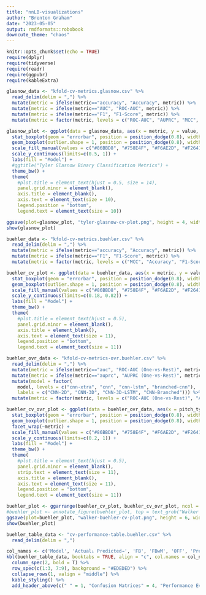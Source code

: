 ```yaml
---
title: "nnLB-visualizations"
author: "Brenton Graham"
date: "2023-05-05"
output: rmdformats::robobook
downcute_theme: "chaos"
---
```


```r
knitr::opts_chunk$set(echo = TRUE)
require(dplyr)
require(tidyverse)
require(readr)
require(ggpubr)
require(kableExtra)
```

```r
glasnow_data <- "kfold-cv-metrics.glasnow.csv" %>% 
  read_delim(delim = ",") %>%
  mutate(metric = ifelse(metric=="accuracy", "Accuracy", metric)) %>%
  mutate(metric = ifelse(metric=="AUC", "ROC-AUC", metric)) %>%
  mutate(metric = ifelse(metric=="F1", "F1-Score", metric)) %>%
  mutate(metric = factor(metric, levels = c("ROC-AUC", "AUPRC", "MCC", "Accuracy", "F1-Score")))

glasnow_plot <- ggplot(data = glasnow_data, aes(x = metric, y = value, fill = model)) +
  stat_boxplot(geom = "errorbar", position = position_dodge(0.8), width = 0.2) + 
  geom_boxplot(outlier.shape = 1, position = position_dodge(0.8), width = 0.7) + 
  scale_fill_manual(values = c("#86BBD8", "#758E4F", "#F6AE2D", "#F26419")) + 
  scale_y_continuous(limits=c(0.5, 1)) + 
  labs(fill = "Model") + 
  #ggtitle("Tyler Glasnow Binary Classification Metrics") +
  theme_bw() +
  theme(
    #plot.title = element_text(hjust = 0.5, size = 14),
    panel.grid.minor = element_blank(),
    axis.title = element_blank(),
    axis.text = element_text(size = 10),
    legend.position = "bottom",
    legend.text = element_text(size = 10))

ggsave(plot=glasnow_plot, "tyler-glasnow-cv-plot.png", height = 4, width = 8, dpi = 450)
show(glasnow_plot)
```

```r
buehler_data <- "kfold-cv-metrics.buehler.csv" %>% 
  read_delim(delim = ",") %>%
  mutate(metric = ifelse(metric=="accuracy", "Accuracy", metric)) %>%
  mutate(metric = ifelse(metric=="F1", "F1-Score", metric)) %>%
  mutate(metric = factor(metric, levels = c("MCC", "Accuracy", "F1-Score")))

buehler_cv_plot <- ggplot(data = buehler_data, aes(x = metric, y = value, fill = model)) +
  stat_boxplot(geom = "errorbar", position = position_dodge(0.8), width = 0.2) + 
  geom_boxplot(outlier.shape = 1, position = position_dodge(0.8), width = 0.7) + 
  scale_fill_manual(values = c("#86BBD8", "#758E4F", "#F6AE2D", "#F26419")) + 
  scale_y_continuous(limits=c(0.18, 0.82)) + 
  labs(fill = "Model") + 
  theme_bw() +
  theme(
    #plot.title = element_text(hjust = 0.5),
    panel.grid.minor = element_blank(),
    axis.title = element_blank(),
    axis.text = element_text(size = 11),
    legend.position = "bottom",
    legend.text = element_text(size = 11))

buehler_ovr_data <- "kfold-cv-metrics-ovr.buehler.csv" %>%
  read_delim(delim = ",") %>%
  mutate(metric = ifelse(metric=="auc", "ROC-AUC (One-vs-Rest)", metric)) %>%
  mutate(metric = ifelse(metric=="auprc", "AUPRC (One-vs-Rest)", metric)) %>%
  mutate(model = factor(
    model, levels = c("cnn-xtra", "cnn", "cnn-lstm", "branched-cnn"),
    labels = c("CNN-2D", "CNN-3D", "CNN-3D-LSTM", "CNN-Branched"))) %>%
  mutate(metric = factor(metric, levels = c("ROC-AUC (One-vs-Rest)", "AUPRC (One-vs-Rest)")))

buehler_cv_ovr_plot <- ggplot(data = buehler_ovr_data, aes(x = pitch_type, y = value, fill = model)) +
  stat_boxplot(geom = "errorbar", position = position_dodge(0.8), width = 0.2) + 
  geom_boxplot(outlier.shape = 1, position = position_dodge(0.8), width = 0.7) + 
  facet_wrap(~metric) +
  scale_fill_manual(values = c("#86BBD8", "#758E4F", "#F6AE2D", "#F26419")) +
  scale_y_continuous(limits=c(0.2, 1)) + 
  labs(fill = "Model") + 
  theme_bw() +
  theme(
    #plot.title = element_text(hjust = 0.5),
    panel.grid.minor = element_blank(),
    strip.text = element_text(size = 11),
    axis.title = element_blank(),
    axis.text = element_text(size = 11),
    legend.position = "bottom",
    legend.text = element_text(size = 11))

buehler_plot <- ggarrange(buehler_cv_plot, buehler_cv_ovr_plot, ncol = 1, nrow = 2, common.legend = TRUE, legend = "bottom")
#buehler_plot <- annotate_figure(buehler_plot, top = text_grob("Walker Buehler Multi-Class Classification Metrics", size = 14))
ggsave(plot=buehler_plot, "walker-buehler-cv-plot.png", height = 6, width = 8, dpi = 450)
show(buehler_plot)
```

```r
buehler_table_data <- "cv-performance-table.buehler.csv" %>%
  read_delim(delim = ",")

col_names <- c('Model', 'Actual↓ Predicted→', 'FB', 'FBwM', 'OFF', 'Precision', 'Recall', 'F1-Score', 'ROC-AUC (OvR)', 'AUPRC (OvR)',	'Test Support')
kbl(buehler_table_data, booktabs = TRUE, align = "c", col.names = col_names) %>%
  column_spec(2, bold = T) %>%
  row_spec(c(1:3, 7:9), background = "#EDEDED") %>%
  collapse_rows(1, valign = "middle") %>%
  kable_styling() %>%
  add_header_above(c(" " = 1, "Confusion Matrices" = 4, "Performance Evaluation" = 6))
```





